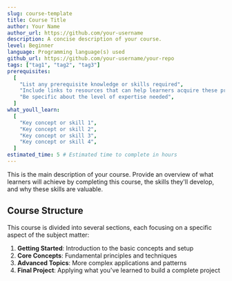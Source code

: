 ```yaml
---
slug: course-template
title: Course Title
author: Your Name
author_url: https://github.com/your-username
description: A concise description of your course.
level: Beginner
language: Programming language(s) used
github_url: https://github.com/your-username/your-repo
tags: ["tag1", "tag2", "tag3"]
prerequisites:
  [
    "List any prerequisite knowledge or skills required",
    "Include links to resources that can help learners acquire these prerequisites",
    "Be specific about the level of expertise needed",
  ]
what_youll_learn:
  [
    "Key concept or skill 1",
    "Key concept or skill 2",
    "Key concept or skill 3",
    "Key concept or skill 4",
  ]
estimated_time: 5 # Estimated time to complete in hours
---
```


This is the main description of your course. Provide an overview of what learners will achieve by completing this course, the skills they'll develop, and why these skills are valuable.

## Course Structure

This course is divided into several sections, each focusing on a specific aspect of the subject matter:

1. **Getting Started**: Introduction to the basic concepts and setup
2. **Core Concepts**: Fundamental principles and techniques
3. **Advanced Topics**: More complex applications and patterns
4. **Final Project**: Applying what you've learned to build a complete project
